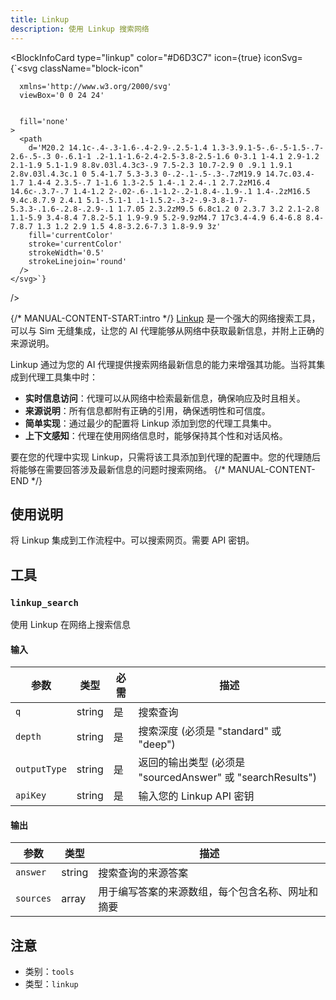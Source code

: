 ```yaml
---
title: Linkup
description: 使用 Linkup 搜索网络
---
```



<BlockInfoCard 
  type="linkup"
  color="#D6D3C7"
  icon={true}
  iconSvg={`<svg className="block-icon"
      
      xmlns='http://www.w3.org/2000/svg'
      viewBox='0 0 24 24'
      
      
      fill='none'
    >
      <path
        d='M20.2 14.1c-.4-.3-1.6-.4-2.9-.2.5-1.4 1.3-3.9.1-5-.6-.5-1.5-.7-2.6-.5-.3 0-.6.1-1 .2-1.1-1.6-2.4-2.5-3.8-2.5-1.6 0-3.1 1-4.1 2.9-1.2 2.1-1.9 5.1-1.9 8.8v.03l.4.3c3-.9 7.5-2.3 10.7-2.9 0 .9.1 1.9.1 2.8v.03l.4.3c.1 0 5.4-1.7 5.3-3.3 0-.2-.1-.5-.3-.7zM19.9 14.7c.03.4-1.7 1.4-4 2.3.5-.7 1-1.6 1.3-2.5 1.4-.1 2.4-.1 2.7.2zM16.4 14.6c-.3.7-.7 1.4-1.2 2-.02-.6-.1-1.2-.2-1.8.4-.1.9-.1 1.4-.2zM16.5 9.4c.8.7.9 2.4.1 5.1-.5.1-1 .1-1.5.2-.3-2-.9-3.8-1.7-5.3.3-.1.6-.2.8-.2.9-.1 1.7.05 2.3.2zM9.5 6.8c1.2 0 2.3.7 3.2 2.1-2.8 1.1-5.9 3.4-8.4 7.8.2-5.1 1.9-9.9 5.2-9.9zM4.7 17c3.4-4.9 6.4-6.8 8.4-7.8.7 1.3 1.2 2.9 1.5 4.8-3.2.6-7.3 1.8-9.9 3z'
        fill='currentColor'
        stroke='currentColor'
        strokeWidth='0.5'
        strokeLinejoin='round'
      />
    </svg>`}
/>

{/* MANUAL-CONTENT-START:intro */}
[Linkup](https://linkup.so) 是一个强大的网络搜索工具，可以与 Sim 无缝集成，让您的 AI 代理能够从网络中获取最新信息，并附上正确的来源说明。

Linkup 通过为您的 AI 代理提供搜索网络最新信息的能力来增强其功能。当将其集成到代理工具集中时：

- **实时信息访问**：代理可以从网络中检索最新信息，确保响应及时且相关。
- **来源说明**：所有信息都附有正确的引用，确保透明性和可信度。
- **简单实现**：通过最少的配置将 Linkup 添加到您的代理工具集中。
- **上下文感知**：代理在使用网络信息时，能够保持其个性和对话风格。

要在您的代理中实现 Linkup，只需将该工具添加到代理的配置中。您的代理随后将能够在需要回答涉及最新信息的问题时搜索网络。
{/* MANUAL-CONTENT-END */}

## 使用说明

将 Linkup 集成到工作流程中。可以搜索网页。需要 API 密钥。

## 工具

### `linkup_search`

使用 Linkup 在网络上搜索信息

#### 输入

| 参数 | 类型 | 必需 | 描述 |
| --------- | ---- | -------- | ----------- |
| `q` | string | 是 | 搜索查询 |
| `depth` | string | 是 | 搜索深度 \(必须是 "standard" 或 "deep"\) |
| `outputType` | string | 是 | 返回的输出类型 \(必须是 "sourcedAnswer" 或 "searchResults"\) |
| `apiKey` | string | 是 | 输入您的 Linkup API 密钥 |

#### 输出

| 参数 | 类型 | 描述 |
| --------- | ---- | ----------- |
| `answer` | string | 搜索查询的来源答案 |
| `sources` | array | 用于编写答案的来源数组，每个包含名称、网址和摘要 |

## 注意

- 类别：`tools`
- 类型：`linkup`
